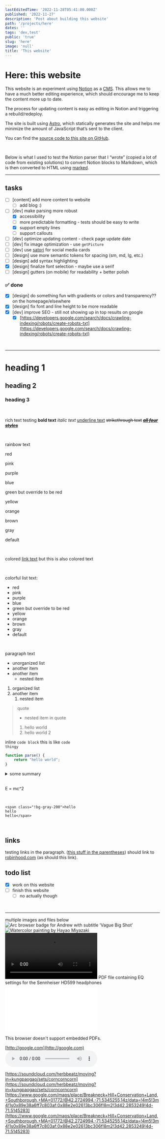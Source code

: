 ```yaml
---
lastEditedTime: '2022-11-28T05:41:00.000Z'
published: '2022-11-27'
description: 'Post about building this website'
path: '/projects/here'
dates: ''
tags: 'dev,test'
public: 'true'
slug: 'here'
image: 'null'
title: 'This website'
---
```


# Here: this website


This website is an experiment using [Notion](https://www.notion.so/) as a [CMS](https://en.wikipedia.org/wiki/Content_management_system). This allows me to have a much better editing experience, which should encourage me to keep the content more up to date.

The process for updating content is easy as editing in Notion and triggering a rebuild/redeploy.

The site is built using [Astro](https://astro.build/), which statically generates the site and helps me minimize the amount of JavaScript that’s sent to the client.

You can find the [source code to this site on GitHub](https://github.com/kungpaogao/website-astro).

<br />


Below is what I used to test the Notion parser that I “wrote” (copied a lot of code from existing solutions) to convert Notion blocks to Markdown, which is then converted to HTML using [marked](https://www.npmjs.com/package/marked).
___

## tasks

- [ ] <label>[content] add more content to website</label>
    - [ ] <label>add blog :)</label>
- [ ] <label>[dev] make parsing more robust</label>
    - [x] <label><span class="todo-done">accessibility</span></label>
    - [ ] <label>more predictable formatting - tests should be easy to write</label>
    - [x] <label><span class="todo-done">support empty lines</span></label>
    - [ ] <label>support callouts</label>
- [ ] <label>[dev] optimize updating content - check page update date</label>
- [ ] <label>[dev] fix image optimization - use <code>getPicture</code></label>
- [ ] <label>[dev] use [satori](https://github.com/vercel/satori) for social media cards</label>
- [ ] <label>[design] use more semantic tokens for spacing (sm, md, lg, etc.)</label>
- [ ] <label>[design] add syntax highlighting</label>
- [x] <label><span class="todo-done">[design] finalize font selection - maybe use a serif</span></label>
- [ ] <label>[design] gutters (on mobile) for readability + better polish</label>

### ✅ done

- [x] <label><span class="todo-done">[design] do something fun with gradients or colors and transparency?? on the homepage/elsewhere</span></label>
- [x] <label><span class="todo-done">[design] fix font and line height to be more readable</span></label>
- [x] <label><span class="todo-done">[dev] improve SEO - still not showing up in top results on google</span></label>
    - [x] <label><span class="todo-done">[https://developers.google.com/search/docs/crawling-indexing/robots/create-robots-txt](https://developers.google.com/search/docs/crawling-indexing/robots/create-robots-txt)</span></label>

<br />

___

# heading 1


## heading 2


### heading 3


<br />


rich text testing <b>bold text</b> <i>italic text</i> <u>underline text</u> <s>strikethrough text</s> <u><s><i><b>all four styles</b></i></s></u>

<br />


rainbow text

<span class="!text-red-500">red</span>

<span class="!text-pink-500">pink</span>

<span class="!text-purple-500">purple</span>

<span class="!text-blue-500">blue</span>

<span class="!text-green-500">green but </span><span class="!text-green-500"><span class="!text-red-500">override to be red</span></span>

<span class="!text-yellow-500">yellow</span>

<span class="!text-orange-500">orange</span>

<span class="!text-stone-500">brown</span>

<span class="!text-gray-500">gray</span>

default

<br />


colored <span class="!text-yellow-500">[link text](/33c13e28fa684f59ab90c8a0b179c398)</span><span class="!text-yellow-500"> but this is also colored text</span>

<br />


colorful list text:
- <span class="!text-red-500">red</span>
- <span class="!text-pink-500">pink</span>
- <span class="!text-purple-500">purple</span>
- <span class="!text-blue-500">blue</span>
- <span class="!text-green-500">green but </span><span class="!text-green-500"><span class="!text-red-500">override to be red</span></span>
- <span class="!text-yellow-500">yellow</span>
- <span class="!text-orange-500">orange</span>
- <span class="!text-stone-500">brown</span>
- <span class="!text-gray-500">gray</span>
- default

<br />


paragraph text
- unorganized list
- another item
- another item
    - nested item
1. organized list
1. another item
    1. nested item

> quote
>    - nested item in quote
>    1. hello world
>    1. hello world 2


inline <code>code block</code> this is like <code>code thingy</code>
```typescript
function parse() {
	return "hello world";
}
```
<details>
          <summary>some summary</summary>
          some details about something
    
who knows
    
<br />
        </details>

<br />


E = mc^2

<br />

```
<span class="!bg-gray-200">hello
hello
hello</span>
```

<br />


## links


testing links in the paragraph. ([this stuff in the parentheses](https://robinhood.com/us/en/)) should link to [robinhood.com](http://robinhood.com) (as should this link).

## todo list

- [x] <label><span class="todo-done">work on this website</span></label>
- [ ] <label>finish this website</label>
    - [ ] <label>no actually though</label>

<br />

___

multiple images and files below
<img src="/_image?f=webp&w=1648&h=2124&href=%2Fassets%2Ffile.6d021db5-5225-4247-9b4f-2566731ad2da.png" alt="Arc browser badge for Andrew with subtitle ‘Vague Big Shot’" />
<img src="/_image?f=webp&w=1542&h=1644&href=%2Fassets%2Ffile.f9a0b66f-20ab-4308-8d21-fafe79226db3.jpeg" alt="Watercolor painting by Hayao Miyazaki" />
<video controls>
          <source src="/assets/file.9ad42c18-94fe-4a22-8162-4f54b77081f0.qt" />
        </video>
<span id="label-71fcdbac-7108-4015-959c-5bd48c4ff0b0">PDF file containing EQ settings for the Sennheiser HD599 headphones</span>
        <object
          data="/assets/file.71fcdbac-7108-4015-959c-5bd48c4ff0b0.pdf"
          type="application/pdf"
          width="100%"
          aria-labelledby="label-71fcdbac-7108-4015-959c-5bd48c4ff0b0"
        >
          <embed src="/assets/file.71fcdbac-7108-4015-959c-5bd48c4ff0b0.pdf" />
          <p>This browser doesn't support embedded PDFs.</p>
        </object>

[http://google.com](http://google.com)
<audio controls src="/assets/file.08db2e1c-f6d4-4470-ae42-1dc291439a6c.mpga">
          Your browser does not support the <code>audio</code> element.
        </audio>

[https://soundcloud.com/herbbeatz/moving?in=kungpaogao/sets/corncorncorn](https://soundcloud.com/herbbeatz/moving?in=kungpaogao/sets/corncorncorn)
[https://www.google.com/maps/place/Breakneck+Hill+Conservation+Land,+Southborough,+MA+01772/@42.2724994,-71.5345255,14z/data=!4m5!3m4!1s0x89e38a6ff7c803af:0x88e2e02613bc306f!8m2!3d42.2853249!4d-71.5145283](https://www.google.com/maps/place/Breakneck+Hill+Conservation+Land,+Southborough,+MA+01772/@42.2724994,-71.5345255,14z/data=!4m5!3m4!1s0x89e38a6ff7c803af:0x88e2e02613bc306f!8m2!3d42.2853249!4d-71.5145283)

<br />

